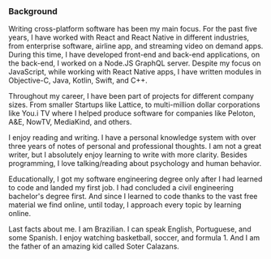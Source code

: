 
<div className={styles.Document}>
  <Bio />

  ### Background

Writing cross-platform software has been my main focus. For the past five years, I have worked with React and React Native in different industries, from enterprise software, airline app, and streaming video on demand apps. During this time, I have developed front-end and back-end applications, on the back-end, I worked on a Node.JS GraphQL server. Despite my focus on JavaScript, while working with React Native apps, I have written modules in Objective-C, Java, Kotlin, Swift, and C++.   

Throughout my career, I have been part of projects for different company sizes. From smaller Startups like Lattice, to multi-million dollar corporations like You.i TV where I helped  produce software for companies like Peloton, A&E, NowTV, MediaKind, and others.

I enjoy reading and writing. I have a personal knowledge system with over three years of notes of personal and professional thoughts. I am not a great writer, but I absolutely enjoy learning to write with more clarity. Besides programming, I love talking/reading about psychology and human behavior.  

Educationally, I got my software engineering degree only after I had learned to code and landed my first job. I had concluded a civil engineering bachelor's degree first.  And since I learned to code thanks to the vast free material we find online, until today, I approach every topic by learning online.  

Last facts about me. I am Brazilian. I can speak English, Portuguese, and some Spanish. I enjoy watching basketball, soccer, and formula 1. And I am the father of an amazing kid called Soter Calazans.  

</div>
